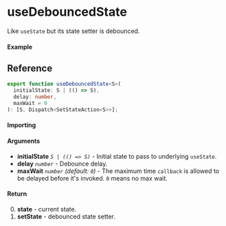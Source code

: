 
<Meta title="State/useDebouncedState" component={Example} />

# useDebouncedState

Like `useState` but its state setter is debounced.

#### Example

<Canvas>
  <Story story={Example} inline />
</Canvas>

## Reference

```ts
export function useDebouncedState<S>(
  initialState: S | (() => S),
  delay: number,
  maxWait = 0
): [S, Dispatch<SetStateAction<S>>];
```

#### Importing

<ImportPath />

#### Arguments

- **initialState** _`S | (() => S)`_ - Initial state to pass to underlying `useState`.
- **delay** _`number`_ - Debounce delay.
- **maxWait** _`number`_ _(default: `0`)_ - The maximum time `callback` is allowed to be delayed
  before it's invoked. `0` means no max wait.

#### Return

0. **state** - current state.
1. **setState** - debounced state setter.
